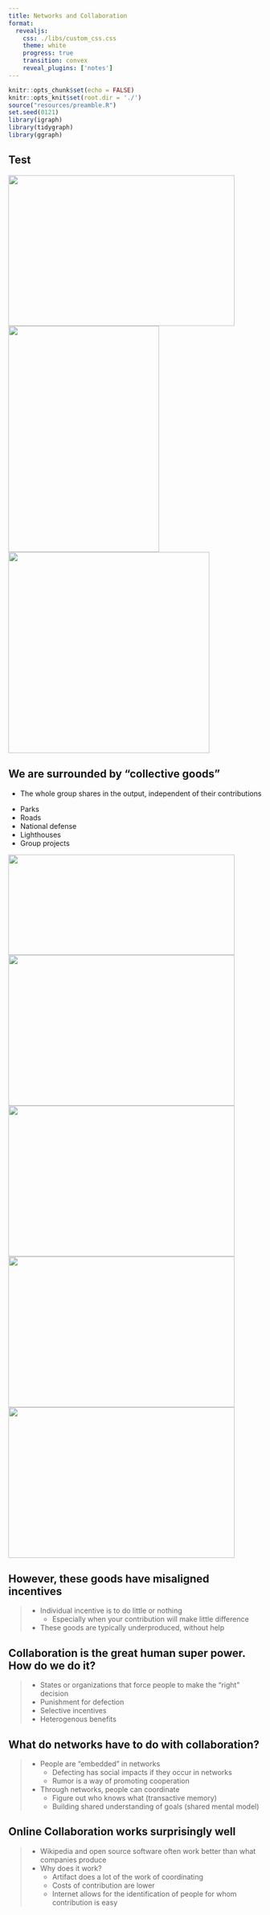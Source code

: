 ```yaml
---
title: Networks and Collaboration
format: 
  revealjs:
    css: ./libs/custom_css.css
    theme: white
    progress: true
    transition: convex
    reveal_plugins: ['notes']
---
```


```r
knitr::opts_chunk$set(echo = FALSE)
knitr::opts_knit$set(root.dir = './')
source("resources/preamble.R")
set.seed(0121)
library(igraph)
library(tidygraph)
library(ggraph)
```

## Test

<div class="r-stack">
  <img class="fragment" src="https://placekitten.com/450/300" width="450" height="300">
  <img class="fragment" src="https://placekitten.com/300/450" width="300" height="450">
  <img class="fragment" src="https://placekitten.com/400/400" width="400" height="400">
</div>

## We are surrounded by "collective goods"

<ul>
<li class='fragment' data-fragment-index="1">
The whole group shares in the output, independent of their contributions
</li>
</ul>

<div class='container'>

<div class='col'>
<ul>
<li class='fragment' data-fragment-index="2">
Parks
</li>
<li class='fragment' data-fragment-index="3">
Roads
</li>
<li class='fragment' data-fragment-index="4">
National defense
</li>
<li class='fragment' data-fragment-index="5">
Lighthouses
</li>
<li class='fragment' data-fragment-index="6">
Group projects
</li>
</ul>
</div>
<div class="col r-stack">
  <img class="fragment" src="images/park.jpg" width="450" height="200" data-fragment-index="2">
  <img class="fragment" src="images/road.jpg" width="450" height="300" data-fragment-index="3">
  <img class="fragment" src="images/park.jpg" width="450" height="300" data-fragment-index="4">
  <img class="fragment" src="images/park.jpg" width="450" height="300" data-fragment-index="5">
  <img class="fragment" src="images/park.jpg" width="450" height="300" data-fragment-index="6">
</div>
</div>


## However, these goods have misaligned incentives


> - Individual incentive is to do little or nothing
>	- Especially when your contribution will make little difference
> - These goods are typically underproduced, without help


## Collaboration is the great human super power. How do we do it?

> - States or organizations that force people to make the "right" decision
> - Punishment for defection
> - Selective incentives
> - Heterogenous benefits


## What do networks have to do with collaboration?

> - People are "embedded" in networks
>	- Defecting has social impacts if they occur in networks
>	- Rumor is a way of promoting cooperation
> - Through networks, people can coordinate
>	- Figure out who knows what (transactive memory)
>	- Building shared understanding of goals (shared mental model)

## Online Collaboration works surprisingly well

> - Wikipedia and open source software often work better than what companies produce
> - Why does it work?
>	- Artifact does a lot of the work of coordinating
>	- Costs of contribution are lower
>	- Internet allows for the identification of people for whom contribution is easy


